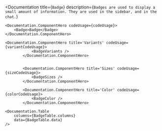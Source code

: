 
<Documentation 
    title={`Badge`} 
    description={`
        Badges are used to display a small amount of information. They are used in the sidebar, and in the chat.
    `}
>
    <Documentation.ComponentHero codeUsage={codeUsage}>
        <Badge>Badge</Badge>
    </Documentation.ComponentHero>

    <Documentation.ComponentHero title='Variants' codeUsage={variantCodeUsage}>
                <BadgeVariants />
            </Documentation.ComponentHero>
  

            <Documentation.ComponentHero title='Sizes' codeUsage={sizeCodeUsage}>
                <BadgeSizes />
            </Documentation.ComponentHero>

            <Documentation.ComponentHero title='Color' codeUsage={colorCodeUsage}>
                <BadgeColor />
            </Documentation.ComponentHero>

    <Documentation.Table 
        columns={BadgeTable.columns} 
        data={BadgeTable.data} 
    />
</Documentation>